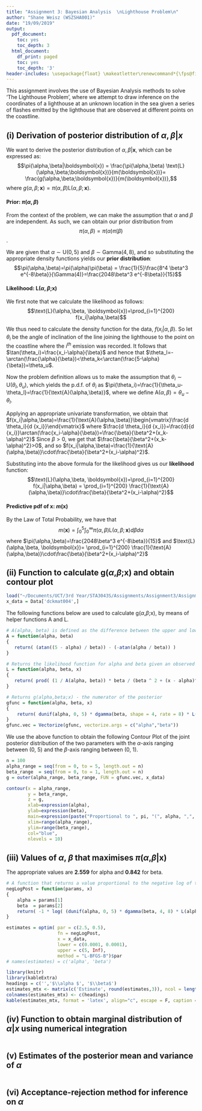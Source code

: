 ```yaml
---
title: "Assignment 3: Bayesian Analysis  \nLighthouse Problem\n"
author: "Shane Weisz (WSZSHA001)"
date: "19/09/2019"
output:
  pdf_document:
    toc: yes
    toc_depth: 3
  html_document:
    df_print: paged
    toc: yes
    toc_depth: '3'
header-includes: \usepackage{float} \makeatletter\renewcommand*{\fps@figure}{H}\makeatother
---
```

This assignment involves the use of Bayesian Analysis methods to solve 'The Lighthouse Problem', where we attempt to draw inference on the coordinates of a lighthouse at an unknown location in the sea given a series of flashes emitted by the lighthouse that are observed at different points on the coastline.

## (i) Derivation of posterior distribution of $\alpha,\beta|x$

We want to derive the posterior distribution of $\alpha,\beta|\boldsymbol{x}$, which can be expressed as:
$$\pi(\alpha,\beta|\boldsymbol{x}) = \frac{\pi(\alpha,\beta) \text{L}(\alpha,\beta;\boldsymbol{x})}{m(\boldsymbol{x})}= \frac{g(\alpha,\beta;\boldsymbol{x})}{m(\boldsymbol{x})},$$ where 
$g(\alpha,\beta;\boldsymbol{x})=\pi(\alpha,\beta) \text{L}(\alpha,\beta;\boldsymbol{x})$.

#### Prior: $\pi(\alpha,\beta)$

From the context of the problem, we can make the assumption that $\alpha$ and $\beta$ are independent. As such, we can obtain our prior distribution from $$\pi(\alpha,\beta)=\pi(\alpha)\pi(\beta)$$. 

We are given that $\alpha \sim \text{U}(0,5)$ and $\beta \sim \text{Gamma}(4,8)$, and so substituting the appropriate density functions yields our **prior distribution**: $$\pi(\alpha,\beta)=\pi(\alpha)\pi(\beta) = \frac{1}{5}\frac{8^4 \beta^3 e^{-8\beta}}{\Gamma(4)}=\frac{2048\beta^3 e^{-8\beta}}{15}$$

#### Likelihood: $\text{L}(\alpha,\beta$;$\boldsymbol{x}$)

We first note that we calculate the likelihood as follows:
$$\text{L}(\alpha,\beta, \boldsymbol{x})=\prod_{i=1}^{200} f(x_i|\alpha,\beta)$$

We thus need to calculate the density function for the data, $f(x_i|\alpha,\beta)$. 
So let $\theta_i$ be the angle of inclination of the line joining the lighthouse to the point on the coastline where the $i^{th}$ emission was recorded. It follows that $\tan(\theta_i)=\frac{x_i-\alpha}{\beta}$ and hence that $\theta_l=-\arctan(\frac{\alpha}{\beta})<\theta_k<\arctan(\frac{5-\alpha}{\beta})=\theta_u$.

Now the problem definition allows us to make the assumption that $\theta_i \sim\text{U}(\theta_l,\theta_u)$, which yields the p.d.f. of $\theta_i$ as $\pi(\theta_i)=\frac{1}{\theta_u-\theta_l}=\frac{1}{\text{A}(\alpha,\beta)}$, where we define $\text{A}(\alpha,\beta) = \theta_u-\theta_l$.

Applying an appropriate univariate transformation, we obtain that $f(x_i|\alpha,\beta)=\frac{1}{\text{A}(\alpha,\beta)}\begin{vmatrix}\frac{d \theta_i}{d {x_i}}\end{vmatrix}$ where $\frac{d \theta_i}{d {x_i}}=\frac{d}{d {x_i}}\arctan(\frac{x_i-\alpha}{\beta})=\frac{\beta}{\beta^2+(x_k-\alpha)^2}$
Since $\beta>0$, we get that $\frac{\beta}{\beta^2+(x_k-\alpha)^2}>0$, and so  $f(x_i|\alpha,\beta)=\frac{1}{\text{A}(\alpha,\beta)}\cdot\frac{\beta}{\beta^2+(x_i-\alpha)^2}$.

Substituting into the above formula for the likelihood gives us our **likelihood** function:
$$\text{L}(\alpha,\beta, \boldsymbol{x})=\prod_{i=1}^{200} f(x_i|\alpha,\beta) = \prod_{i=1}^{200} \frac{1}{\text{A}(\alpha,\beta)}\cdot\frac{\beta}{\beta^2+(x_i-\alpha)^2}$$

#### Predictive pdf of x: $m(\boldsymbol{x})$

By the Law of Total Probability, we have that $$m(\boldsymbol{x})=\int_{0}^5 \int_{0}^{\infty} \pi(\alpha,\beta) \text{L}(\alpha,\beta;\boldsymbol{x}) d\beta d\alpha$$ where $\pi(\alpha,\beta)=\frac{2048\beta^3 e^{-8\beta}}{15}$ and $\text{L}(\alpha,\beta, \boldsymbol{x})= \prod_{i=1}^{200} \frac{1}{\text{A}(\alpha,\beta)}\cdot\frac{\beta}{\beta^2+(x_i-\alpha)^2}$

## (ii) Function to calculate g($\alpha$,$\beta$;x) and obtain contour plot


```r
load("~/Documents/UCT/3rd Year/STA3043S/Assignments/Assignment3/Assignment3Data2019.RData")
x_data = Data['dckmat004',]
```

The following functions below are used to calculate g($\alpha$,$\beta$;x), by means of helper functions A and L.

```r
# A(alpha, beta) is defined as the difference between the upper and lower bounds for theta
A = function(alpha, beta)
{
   return( (atan((5 - alpha) / beta)) - (-atan(alpha / beta)) )
}

# Returns the likelihood function for alpha and beta given an observed data vector x
L = function(alpha, beta, x)
{
   return( prod( (1 / A(alpha, beta)) * beta / (beta ^ 2 + (x - alpha)^2)) )
}

# Returns g(alpha,beta;x) - the numerator of the posterior
gfunc = function(alpha, beta, x)
{
    return( dunif(alpha, 0, 5) * dgamma(beta, shape = 4, rate = 8) * L(alpha, beta, x) )
}
gfunc.vec = Vectorize(gfunc, vectorize.args = c("alpha","beta"))
```

We use the above function to obtain the following Contour Plot of the joint posterior distribution of the
two parameters with the $\alpha$-axis ranging between (0, 5) and the $\beta$-axis ranging between (0, 1).

```r
n = 100
alpha_range = seq(from = 0, to = 5, length.out = n)
beta_range  = seq(from = 0, to = 1, length.out = n)
g = outer(alpha_range, beta_range, FUN = gfunc.vec, x_data)

contour(x = alpha_range, 
        y = beta_range, 
        z = g, 
        xlab=expression(alpha),
        ylab=expression(beta),
        main=expression(paste("Proportional to ", pi, "(", alpha, ",", beta, "|x)")), 
        xlim=range(alpha_range), 
        ylim=range(beta_range), 
        col="blue",
        nlevels = 10)
```

## (iii) Values of $\alpha$, $\beta$ that maximises $\pi$($\alpha$,$\beta$|x)

The appropriate values are **2.559** for alpha and **0.842** for beta.

```r
# A function that returns a value proportional to the negative log of the posterior
negLogPost = function(params, x)
{
    alpha = params[1]
    beta  = params[2]
    return( -1 * log( (dunif(alpha, 0, 5) * dgamma(beta, 4, 8) * L(alpha, beta, x)) ) )
}

estimates = optim( par = c(2.5, 0.5), 
                   fn = negLogPost, 
                   x = x_data,
                   lower = c(0.0001, 0.0001),
                   upper = c(5, Inf),
                   method = "L-BFGS-B")$par
# names(estimates) = c('alpha', 'beta')

library(knitr)
library(kableExtra)
headings = c('','$\\alpha $', '$\\beta$')
estimates_mtx <- matrix(c('Estimate', round(estimates,3)), ncol = length(estimates) + 1)
colnames(estimates_mtx) <- c(headings)
kable(estimates_mtx, format = 'latex', align="c", escape = F, caption = "Estimates for $\\alpha$ and $\\beta$")  %>% kable_styling(latex_options = c("hold_position"))  
```

## (iv) Function to obtain marginal distribution of $\alpha|x$ using numerical integration

```r

```

## (v) Estimates of the posterior mean and variance of $\alpha$

```r

```

## (vi) Acceptance-rejection method for inference on $\alpha$

```r

```

